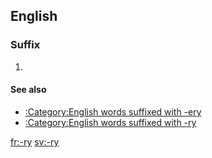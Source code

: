 {{also|ry}}
==English==

===Suffix===
{{infl|en|suffix|cat=suffixes|sort=ry}}

# {{alternative form of|[[-ery]]}}

====See also====
* [[:Category:English words suffixed with -ery]]
* [[:Category:English words suffixed with -ry]]

[[fr:-ry]]
[[sv:-ry]]